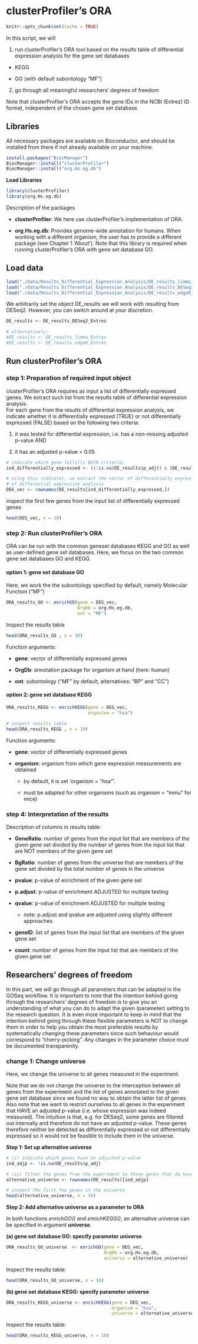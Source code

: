 
# clusterProfiler's ORA

```r
knitr::opts_chunk$set(cache = TRUE)
```

 In this script, we will 
 
 1. run clusterProfiler's ORA tool based on the results table of differential expression analysis for the gene set databases 
 
 - KEGG 
 
 - GO (with default subontology "MF")
 
2. go through all meaningful researchers' degrees of freedom 

Note that clusterProfiler's ORA accepts the gene IDs in the NCBI (Entrez) ID format, independent of the chosen gene set database.


## Libraries 

All necessary packages are available on Bioconductor, and should be installed from there if not already available on your machine.

```r
install.packages("BiocManager")
BiocManager::install("clusterProfiler")
BiocManager::install("org.Hs.eg.db")
```

**Load Libraries**
```r
library(clusterProfiler)
library(org.Hs.eg.db)
```

Description of the packages 

- **clusterProfiler**: We here use clusterProfiler's implementation of ORA. 

- **org.Hs.eg.db**: Provides genome-wide annotation for humans. When working with a different organism,  the user has to provide a different package (see Chapter 1 'About'). Note that this library is required when running clusterProfiler's ORA with gene set database GO.

## Load data 

```r
load("./data/Results_Differential_Expression_Analysis/DE_results_limma_Entrez.Rdata")
load("./data/Results_Differential_Expression_Analysis/DE_results_DESeq2_Entrez.Rdata")
load("./data/Results_Differential_Expression_Analysis/DE_results_edgeR_Entrez.Rdata")
```

We arbitrarily set the object DE_results we will work with resulting from DESeq2. However, you can switch around at your discretion. 

```r
DE_results <- DE_results_DESeq2_Entrez

# alternatively: 
#DE_results <- DE_results_limma_Entrez
#DE_results <- DE_results_edgeR_Entrez
```

## Run clusterProfiler's ORA 

### step 1: Preparation of required input object 

clusterProfiler's ORA requires as input a list of differentially expressed genes. We extract such list from the results table of differential expression analysis. \
For each gene from the results of differential expression analysis, we indicate whether it is differentially expressed (TRUE) or not differentially expressed (FALSE) based on the following two criteria: 

1.  it was tested for differential expression, i.e. has a non-missing adjusted p-value AND

2.  it has an adjusted p-value < 0.05

```r
# indicate which gene fulfills BOTH criteria: 
ind_differentially_expressed <- ((!is.na(DE_results$p_adj)) & (DE_results$p_adj<0.05))

# using this indicator, we extract the vector of differentially expressed genes from the results
# of differential expression analysis 
DEG_vec <- rownames(DE_results[ind_differentially_expressed,])
```

inspect the first few genes from the input list of differentially expressed genes 
```r
head(DEG_vec, n = 10)
```

### step 2: Run clusterProfiler's ORA 

ORA can be run with the common geneset databases KEGG and GO as well as user-defined gene set databases. Here, we focus on the two common gene set databases GO and KEGG. 

#### option 1: gene set database GO
Here, we work the the subontology specified by default, namely Molecular Function ("MF")

```r
ORA_results_GO <- enrichGO(gene = DEG_vec, 
                           OrgDb = org.Hs.eg.db, 
                           ont = "MF") 

```

Inspect the results table 
```r
head(ORA_results_GO , n = 10)
```


Function arguments: 

- **gene**: vector of differentially expressed genes 

- **OrgDb**: annotation package for organism at hand (here: human)

- **ont**: subontology ("MF" by default, alternatives: "BP" and "CC")


#### option 2: gene set database KEGG 

```r
ORA_results_KEGG <- enrichKEGG(gene = DEG_vec, 
                               organism = "hsa")

# inspect results table 
head(ORA_results_KEGG , n = 10)
```
 Function arguments: 
 
- **gene**: vector of differentially expressed genes 

- **organism**: organism from which gene expression measurements are obtained

  + by default, it is set 'organism = "hsa"'.
 
  + must be adapted for other organisms (such as organism = "mmu" for mice)



### step 4: Interpretation of the results

Description of columns in results table: 

- **GeneRatio**: number of genes from the input list that are members of the given gene set divided by the number of genes from the input list that are NOT members of the given gene set 

- **BgRatio**: number of genes from the universe that are members of the gene set divided by the total number of genes in the universe 

- **pvalue**: p-value of enrichment of the given gene set 

- **p.adjust**: p-value of enrichment ADJUSTED for multiple testing 

- **qvalue**: p-value of enrichment ADJUSTED for multiple testing 
 
  + note: p.adjust and qvalue are adjusted using slightly different approaches 

- **geneID**: list of genes from the input list that are members of the given gene set 
 
- **count**: number of genes from the input list that are members of the given gene set 



## Researchers' degrees of freedom 

In this part, we will go through all parameters that can be adapted in the GOSeq workflow. It is important to note that the intention behind going through the researchers' degrees of freedom is to give you an understanding of what you can do to adapt the given (parameter) setting to the research question. It is even more important to keep in mind that the intention behind going through these flexible parameters is NOT to change them in order to help you obtain the most preferable results by systematically changing these parameters since such behaviour would correspond to "cherry-picking". Any changes in the parameter choice must be documented transparently. 

### change 1: Change universe 

Here, we change the universe to all genes measured in the experiment.

Note that we do not change the universe to the interception between all genes from the experiment and the list of genes annotated to the given gene set database since we found no way to obtain the latter list of genes. \
Also note that we want to restrict ourselves to all genes in the experiment that HAVE an adjusted p-value (i.e. whose expression was indeed measured). The intuition is that, e.g. for DESeq2, some genes are filtered out internally and 
therefore do not have an adjusted p-value. These genes therefore neither be detected as differentially expressed or not differentially expressed so it would not be feasible to include them in the universe. 

**Step 1: Set up alternative universe**

```r
# (i) indicate which genes have an adjusted p-value
ind_adjp <- !is.na(DE_results$p_adj)

# (ii) filter the genes from the experiment to those genes that do have an adjusted p-value 
alternative_universe <- rownames(DE_results)[ind_adjp]

# inspect the first few genes in the universe
head(alternative_universe, n = 10)
```

**Step 2: Add alternative universe as a parameter to ORA**

In both functions *enrichGO()* and *enrichKEGG()*, an alternative universe can be specified in argument **universe**.

**(a) gene set database GO: specify parameter universe**

```r
ORA_results_GO_universe  <- enrichGO(gene = DEG_vec, 
                                     OrgDb = org.Hs.eg.db, 
                                     universe = alternative_universe)
```

Inspect the results table:
```r
head(ORA_results_GO_universe, n = 10)
```




**(b) gene set database KEGG: specify parameter universe**

```r
ORA_results_KEGG_universe <- enrichKEGG(gene = DEG_vec, 
                                        organism = "hsa",
                                        universe = alternative_universe)
```

Inspect the results table:
```r
head(ORA_results_KEGG_universe, n = 10)
```



